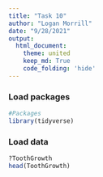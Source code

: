```yaml
---
title: "Task 10"
author: "Logan Morrill"
date: "9/28/2021"
output: 
  html_document:
    theme: united
    keep_md: True
    code_folding: 'hide'
---
```


### Load packages
```r
#Packages
library(tidyverse)
```
### Load data
```r
?ToothGrowth
head(ToothGrowth)
```

```r

```

